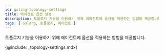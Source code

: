 ```yaml
---
id: golang-topology-settings
title: 에이전트 옵션 설정
description: 토폴로지 기능을 이용하기 위해 에이전트에 옵션을 적용하는 방법을 제공합니다.
tags: [ Golang, 토폴로지, 에이전트 ]
---
```


토폴로지 기능을 이용하기 위해 에이전트에 옵션을 적용하는 방법을 제공합니다.

<!-- ## 적용 가능 에이전트 및 버전 -->

<!-- Java 에이전트 1.7.1 버전 이상 -->
<!-- * Node.js 에이전트 0.4.1 버전 이상 -->

{@include: _topology-settings.mdx}

<!-- {@include: _java-topology-whatap-sample.mdx} 

{@include: _nodejs-topology-whatap-sample.mdx} -->